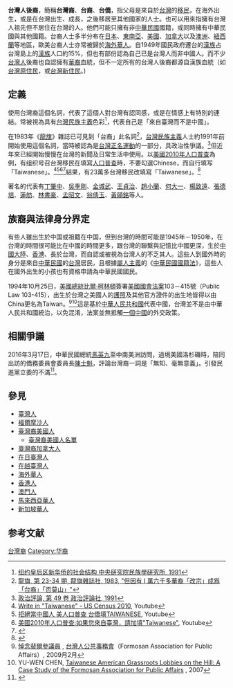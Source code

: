 {{Infobox Ethnic group
|group = 海外臺僑
|image = {{image array|perrow=4|width=75|height=95
| image1 = Samuel ting 10-19-10.jpg| caption1 = [[丁肇中|丁肇中]]
| image2 = NVidiaMobileMediaPress JensenHuang.jpg| caption2 = [[黃仁勳|黃仁勳]]
| image3 = Andrew Yang by Gage Skidmore.jpg| caption3 = [[楊安澤|楊安澤]]
| image4 = Jerry Yang.jpg| caption4 = [[楊致遠|楊致遠]]
| image5 = Jeremy Lin 2012 Shankbone (cropped).JPG| caption5 = [[林書豪|林書豪]]
| image6 = Lucy Liu Comic-Con 2012.jpg| caption6 = [[劉玉玲|劉玉玲]]
| image7 = JoanmissingHam2016.jpg| caption7 = [[黑嘉嘉|黑嘉嘉]]
| image8 = AMD CEO Lisa Su 20130415 cropped.jpg| caption8 = [[蘇姿丰|蘇姿丰]]
| image9 =| caption9 = [[安藤百福|安藤百福]]
| image10 = Jason Wu Shankbone 2009 Metropolitan Opera.jpg| caption10 = [[吳季剛|吳季剛]]
| image11 = 20110318世界少年棒球基金會理事長王貞治拜訪花博新聞照片.jpg| caption11 = [[王貞治|王貞治]]
| image12 = David Wu, official portrait, 111th Congress.jpg| caption12 = [[吳振偉|吳振偉]]
| image13 = Ho photo.jpg| caption13 = [[何大一|何大一]]
| image14 = Michael Chang by Gage Skidmore.jpg| caption14 = [[張德培|張德培]]
| image15 = Renho Minshu 20130714 (cropped).jpg| caption15 = [[蓮舫|蓮舫]]
| image16 = Elaine Chao official portrait.jpg| caption16 = [[趙小蘭|趙小蘭]]
| image17 = Grace Meng Official Congressional Photo.jpg| caption17 = [[孟昭文|孟昭文]]
| image18 = Takeshi Kaneshiro at BIFF Square, 2011 (cropped).jpg| caption18 = [[金城武|金城武]]
| image19 = 20180926李昌鈺.jpg| caption19 = [[李昌鈺|李昌鈺]]
<!-- 注释: | image20 = Kaku Morin.jpg -->| caption20 = [[郭茂林|郭茂林]]
}}
|population = '''1,807,000'''（2012年底）<ref name = "Population">[http://www.ocac.gov.tw/OCAC/File/Attach/10/File_55.pdf 海外臺灣僑民人數], [[僑務委員會|僑務委員會]]</ref>
|region1    = {{flag|United States}}
|pop1       = 934,000 (51.7%)
|ref1       = <ref name="Population"/>
|region2    = {{flag|Indonesia}}
|pop2       = 209,000 (11.6%)
|ref2       = <ref name="Population"/>
|region3    = {{flag|Thailand}}
|pop3       = 141,000 (7.8%)
|ref3       = <ref name="Population"/>
|region4    = {{flag|Canada}}
|pop4       = 95,000 (5.3%)
|ref4       = <ref name="Population"/>
|region5    = {{flag|Brazil}}
|pop5       = 70,000 (3.9%)
|ref5       = <ref name="Population"/>
|region6    = {{flag|Japan}}
|pop6       = 60,000 (3.3%)
|ref6       = <ref name="Population"/>
|region7    = {{flag|Vietnam}}
|pop7       = 60,000 (3.3%)
|ref7       = <ref name="Population"/>
|region8    = {{flag|Malaysia}}
|pop8       = 44,000 (2.4%)
|ref8       = <ref name="Population"/>
|region9    = {{flag|Singapore}}
|pop9       = 30,000 (1.7%)
|ref9       = <ref name="Population"/>
|region10   = {{flag|Australia}}
|pop10      = 29,000 (1.6%)
|ref10      = <ref name="Population"/>
|region11   = {{flag|South Korea}}
|pop11      = 21,000 (1.2%)
|ref11      = <ref name="Population"/>
|region12   = {{flag|France}}
|pop12      = 11,000 (0.6%)
|ref12      = <ref name="Population"/>
|region13   = {{flag|Argentina}}
|pop13      = 11,000 (0.6%)
|ref13      = <ref name="Population"/>
|region14   = {{flag|New Zealand}}
|pop14      = 10,000 (0.6%)
|ref14      = <ref name="Population"/>
|region15   = {{flag|South Africa}}
|pop15      = 9,000 (0.5%)
|ref15      = <ref name="Population"/>
|region16   = {{flag|Costa Rica}}
|pop16      = 8,000 (0.5%)
|ref16      = <ref name="Population"/>
|region17   = {{flag|United Kingdom}}
|pop17      = 6,000 (0.3%)
|ref17      = <ref name="Population"/>
|languages  = [[台灣漢語|台灣漢語]]<br>[[臺灣南島語言|臺灣原住民族諸語]]<br>[[英語|英語]]及當地語言
|religions  = 多数為：[[儒教_(宗教)|儒教]]、[[漢傳佛教|漢傳佛教]]、[[道教|道教]]、[[一貫道|一貫道]]、[[臺灣民間信仰|臺灣民間信仰]]與[[基督新教|基督新教]]。<br />少数为：[[天帝教|天帝教]]、[[彌勒大道|彌勒大道]]、[[天德教|天德教]]、[[摩門教|摩門教]]、[[天主教|天主教]]、[[耶和華見證人|耶和華見證人]]、[[上座部佛教|上座部佛教]]、[[伊斯蘭教|伊斯蘭教]]、[[巴哈伊信仰|巴哈伊信仰]]與[[无神论|无神论]]。
}}
'''台灣人後裔'''，簡稱'''台灣裔'''、'''台裔'''、'''台僑'''，指父母是來自於[[台灣|台灣]]的[[移民|移民]]，在海外出生，或是在台灣出生、成長，之後移居至其他國家的人士。也可以用來指擁有台灣人祖先但不居住在台灣的人。他們可能只擁有非[[中華民國|中華民國]]國籍，或同時擁有中華民國與其他國籍。台裔人士多半分布在[[日本|日本]]、[[東南亞|東南亞]]、[[美國|美國]]、[[加拿大|加拿大]]以及[[澳洲|澳洲]]、[[紐西蘭|紐西蘭]]等地區，歐美台裔人士亦常被歸於[[海外華人|海外華人]]。自1949年國民政府遷台的[[漢族|漢族]]占台灣島上的[[漢族|漢族]]人口約15%，但也有部份認為自己已是台灣人而非中國人。而不少[[台灣人|台灣人]]後裔也自認擁有[[華裔|華裔]]血統，但不一定所有的台灣人後裔都源自漢族血統（如[[台灣原住民|台灣原住民]]，或[[台灣新住民|台灣新住民]]。)

== 定義 ==
使用台灣裔這個名詞，代表了這個人對台灣有認同感，或是在情感上有特別的連結。常被視為具有[[台灣民族主義|台灣民族主義]]色彩<ref>[http://books.google.com.tw/books?id=6pAMAAAAYAAJ&q=%E8%87%BA%E8%A3%94%E7%BE%8E%E4%BA%BA&dq=%E8%87%BA%E8%A3%94%E7%BE%8E%E4%BA%BA&hl=zh-TW&sa=X&ei=p81UT4ecIOPSmAWl1c20Cg&ved=0CDoQ6AEwAg  纽约皇后区新华侨的社会结构 中央硏究院民族學硏究所, 1991]</ref>，代表自己是「來自臺灣而不是中國」。

在1983年《[[龍旗|龍旗]]》雜誌已可見到「台裔」此名詞<ref>[http://books.google.com.tw/books?id=23I5AAAAIAAJ&q=%E5%8F%B0%E8%A3%94&dq=%E5%8F%B0%E8%A3%94&hl=zh-TW&sa=X&ei=-z9YT6KNLunZmAXO3YDHDw&ved=0CDgQ6AEwAQ 龍旗, 第 23-34 期, 龍旗雜誌社, 1983, "但因有 I 萬六千多華裔「改宗」成爲「台裔」「否莫山」"]</ref>，[[台灣民族主義|台灣民族主義]]人士約1991年前開始使用這個名詞，當時被認為是[[台灣正名運動|台灣正名運動]]的一部分，具政治性爭議。<ref>[http://books.google.com.tw/books?id=-i8KAQAAMAAJ&q=%E5%8F%B0%E8%A3%94&dq=%E5%8F%B0%E8%A3%94&hl=zh-TW&sa=X&ei=BMxUT5WUOMb4mAWrmZ2mCg&redir_esc=y 政治評論, 第 49 卷 政治評論社, 1991]</ref>但近年來已經開始慢慢在台灣的新聞及日常生活中使用。以[[美國2010年人口普查|美國2010年人口普查]]為例，有组织号召台灣移民在填寫[[人口普查|人口普查]]時，不要勾選Chinese，而自行填写「Taiwanese」。<ref>[http://www.youtube.com/watch?hl=zh-TW&v=mcFLfw73O30 Write in "Taiwanese" - US Census 2010], Youtube</ref><ref>[http://www.youtube.com/watch?v=7Q1lhWM71aE&feature=relmfu 拒絕當中國人 美人口普查 台僑填TAIWANESE], Youtube</ref><ref>[http://www.youtube.com/watch?v=Pi1OiJ5rUlI 美國2010年人口普查:如果您來自臺灣，請加填"Taiwanese"], Youtube</ref><ref>{{cite news|url=http://iservice.libertytimes.com.tw/liveNews/news.php?no=339261|title=美人口普查　台僑呼籲填「Taiwanese」|publisher=[[自由時報|自由時報]]|author=|date=2010年3月8日|accessdate=2010-03-08|deadurl=yes|archiveurl=https://web.archive.org/web/20131213051652/http://iservice.libertytimes.com.tw/liveNews/news.php?no=339261|archivedate=2013年12月13日}}</ref>結果，有23萬多台灣移民改填寫「Taiwanese」。<ref>{{Cite web |url=http://factfinder2.census.gov/faces/nav/jsf/pages/index.xhtml#none |title=Census 2010 data |accessdate=2012-02-11 |archive-date=2012-02-17 |archive-url=https://www.webcitation.org/65WtHj6J5?url=http://factfinder2.census.gov/faces/nav/jsf/pages/index.xhtml#none |dead-url=no }}</ref>

著名的代表有[[丁肇中|丁肇中]]、[[吳季剛|吳季剛]]、[[金城武|金城武]]、[[王貞治|王貞治]]、[[趙小蘭|趙小蘭]]、[[何大一|何大一]]、[[楊致遠|楊致遠]]、[[張德培|張德培]]、[[蓮舫|蓮舫]]、[[林書豪|林書豪]]、[[孟昭文|孟昭文]]、[[翁倩玉|翁倩玉]]、[[黃頤銘|黃頤銘]]等人。

==族裔與法律身分界定==
有些人雖出生於中国或祖籍在中国，但到台灣的時間可能是1945年－1950年，在台灣的時間很可能比在中國的時間更多，跟台灣的聯繫與記憶比中國更深，生於[[中國大陸|中國大陸]]、[[香港|香港]]、長於台灣，而自認或被視為台灣人的不乏其人。這些人到國外時的身分是來自[[中華民國|中華民國]]的[[台灣|台灣]]居民，且根據[[屬人主義|屬人主義]]的《[[:s:國籍法_(中華民國)|中華民國國籍法]]》，這些人在國外出生的小孩也有資格申請為中華民國國民。

1994年10月25日，[[美國總統|美國總統]][[比爾·柯林頓|比爾·柯林頓]]簽署[[美國國會法案|美國國會法案]]103－415號（Public Law 103-415），出生於台灣之美國人的[[護照|護照]]及其他官方證件的出生地皆得以由China更名為Taiwan。<ref>[http://fapa.org/MISC2009/SenatorPellObituary.htm 悼念裴爾參議員] {{webarchive|url=https://web.archive.org/web/20100220163748/http://fapa.org/MISC2009/SenatorPellObituary.htm |date=2010-02-20 }}, [[台灣人公共事務會|台灣人公共事務會]]（Formosan Association for Public Affairs）, 2009月2月</ref><ref>YU-WEN CHEN, [http://kops.ub.uni-konstanz.de/bitstream/handle/urn:nbn:de:bsz:352-opus-98787/issuesstudies2007.pdf?sequence=1 Taiwanese American Grassroots Lobbies on the Hill: A Case Study of the Formosan Association for Public Affairs] {{webarchive|url=https://web.archive.org/web/20131215212206/http://kops.ub.uni-konstanz.de/bitstream/handle/urn:nbn:de:bsz:352-opus-98787/issuesstudies2007.pdf?sequence=1 |date=2013-12-15 }}, 2007</ref>這是基於[[中華人民共和國|中華人民共和國]]代表中國，台灣並不是由中華人民共和國統治，以免混淆，法案並無抵觸[[一個中國|一個中國]]的外交政策。

==相關爭議==

2016年3月17日，中華民國總統[[馬英九|馬英九]]至中南美洲訪問，過境美國洛杉磯時，陪同出訪的僑務委員會委員長[[陳士魁|陳士魁]]，評論台灣裔一詞是「無知、毫無意義」。引發民進黨立委的不滿<ref>{{cite news|author1=涂鉅旻|title=陳士魁「台裔無知論」綠委擬提案譴責|url=http://news.ltn.com.tw/news/politics/breakingnews/1641343|accessdate=2016-03-23|agency=自由時報|date=2016-03-23}}</ref>。

==參見==
*[[臺灣人|臺灣人]]
*[[福爾摩沙人|福爾摩沙人]]
*[[臺灣裔美國人|臺灣裔美國人]]
**[[臺灣裔美國人名單|臺灣裔美國人名單]]
*[[臺灣裔加拿大人|臺灣裔加拿大人]]
*[[在日臺灣人|在日臺灣人]]
*[[在越臺灣人|在越臺灣人]]
*[[海外華人|海外華人]]
*[[香港人|香港人]]
*[[澳門人|澳門人]]
*[[馬來西亞華人|馬來西亞華人]]
*[[新加坡華人|新加坡華人]]

== 参考文献 ==
{{Reflist|2}}

{{海外臺灣人}}
{{海外華人}}
{{Authority control}}

[[Category:台灣裔|]]
[[Category:华裔|Category:华裔]]